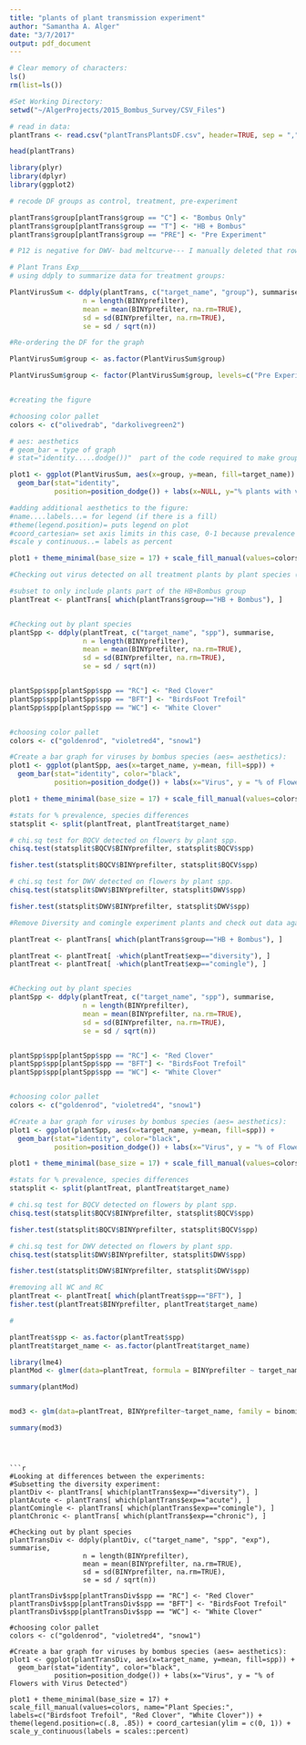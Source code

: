 ```yaml
---
title: "plants of plant transmission experiment"
author: "Samantha A. Alger"
date: "3/7/2017"
output: pdf_document
---
```

```r
# Clear memory of characters:
ls()
rm(list=ls())

#Set Working Directory: 
setwd("~/AlgerProjects/2015_Bombus_Survey/CSV_Files")

# read in data:
plantTrans <- read.csv("plantTransPlantsDF.csv", header=TRUE, sep = ",", stringsAsFactors=FALSE) 

head(plantTrans)

library(plyr)
library(dplyr)
library(ggplot2)

# recode DF groups as control, treatment, pre-experiment

plantTrans$group[plantTrans$group == "C"] <- "Bombus Only"
plantTrans$group[plantTrans$group == "T"] <- "HB + Bombus"
plantTrans$group[plantTrans$group == "PRE"] <- "Pre Experiment"

# P12 is negative for DWV- bad meltcurve--- I manually deleted that row from the dataframe***

# Plant Trans Exp_____________________
# using ddply to summarize data for treatment groups: 

PlantVirusSum <- ddply(plantTrans, c("target_name", "group"), summarise, 
                  n = length(BINYprefilter),
                  mean = mean(BINYprefilter, na.rm=TRUE),
                  sd = sd(BINYprefilter, na.rm=TRUE),
                  se = sd / sqrt(n))

#Re-ordering the DF for the graph

PlantVirusSum$group <- as.factor(PlantVirusSum$group)

PlantVirusSum$group <- factor(PlantVirusSum$group, levels=c("Pre Experiment", "Bombus Only", "HB + Bombus"))


#creating the figure

#choosing color pallet
colors <- c("olivedrab", "darkolivegreen2")

# aes: aesthetics
# geom_bar = type of graph
# stat="identity.....dodge())"  part of the code required to make grouped columns

plot1 <- ggplot(PlantVirusSum, aes(x=group, y=mean, fill=target_name)) +
  geom_bar(stat="identity",
           position=position_dodge()) + labs(x=NULL, y="% plants with virus detected")

#adding additional aesthetics to the figure:
#name....labels...= for legend (if there is a fill)
#theme(legend.position)= puts legend on plot
#coord_cartesian= set axis limits in this case, 0-1 because prevalence
#scale y continuous..= labels as percent

plot1 + theme_minimal(base_size = 17) + scale_fill_manual(values=colors, name="Virus", labels=c("BQCV", "DWV")) + theme(legend.position=c(.8, .85)) + coord_cartesian(ylim = c(0, 0.3)) + scale_y_continuous(labels = scales::percent)


```

```r
#Checking out virus detected on all treatment plants by plant species (for all experiments)

#subset to only include plants part of the HB+Bombus group
plantTreat <- plantTrans[ which(plantTrans$group=="HB + Bombus"), ]


#Checking out by plant species
plantSpp <- ddply(plantTreat, c("target_name", "spp"), summarise, 
                  n = length(BINYprefilter),
                  mean = mean(BINYprefilter, na.rm=TRUE),
                  sd = sd(BINYprefilter, na.rm=TRUE),
                  se = sd / sqrt(n))


plantSpp$spp[plantSpp$spp == "RC"] <- "Red Clover"
plantSpp$spp[plantSpp$spp == "BFT"] <- "BirdsFoot Trefoil"
plantSpp$spp[plantSpp$spp == "WC"] <- "White Clover"


#choosing color pallet
colors <- c("goldenrod", "violetred4", "snow1")

#Create a bar graph for viruses by bombus species (aes= aesthetics):
plot1 <- ggplot(plantSpp, aes(x=target_name, y=mean, fill=spp)) + 
  geom_bar(stat="identity", color="black",
           position=position_dodge()) + labs(x="Virus", y = "% of Flowers with Virus Detected")

plot1 + theme_minimal(base_size = 17) + scale_fill_manual(values=colors, name="Plant Species:", labels=c("Birdsfoot Trefoil", "Red Clover", "White Clover")) + theme(legend.position=c(.8, .85)) + coord_cartesian(ylim = c(0, 1)) + scale_y_continuous(labels = scales::percent)

#stats for % prevalence, species differences
statsplit <- split(plantTreat, plantTreat$target_name)

# chi.sq test for BQCV detected on flowers by plant spp.
chisq.test(statsplit$BQCV$BINYprefilter, statsplit$BQCV$spp)

fisher.test(statsplit$BQCV$BINYprefilter, statsplit$BQCV$spp)

# chi.sq test for DWV detected on flowers by plant spp.
chisq.test(statsplit$DWV$BINYprefilter, statsplit$DWV$spp)

fisher.test(statsplit$DWV$BINYprefilter, statsplit$DWV$spp)


```

```r
#Remove Diversity and comingle experiment plants and check out data again.

plantTreat <- plantTrans[ which(plantTrans$group=="HB + Bombus"), ]

plantTreat <- plantTreat[ -which(plantTreat$exp=="diversity"), ]
plantTreat <- plantTreat[ -which(plantTreat$exp=="comingle"), ]


#Checking out by plant species
plantSpp <- ddply(plantTreat, c("target_name", "spp"), summarise, 
                  n = length(BINYprefilter),
                  mean = mean(BINYprefilter, na.rm=TRUE),
                  sd = sd(BINYprefilter, na.rm=TRUE),
                  se = sd / sqrt(n))


plantSpp$spp[plantSpp$spp == "RC"] <- "Red Clover"
plantSpp$spp[plantSpp$spp == "BFT"] <- "BirdsFoot Trefoil"
plantSpp$spp[plantSpp$spp == "WC"] <- "White Clover"


#choosing color pallet
colors <- c("goldenrod", "violetred4", "snow1")

#Create a bar graph for viruses by bombus species (aes= aesthetics):
plot1 <- ggplot(plantSpp, aes(x=target_name, y=mean, fill=spp)) + 
  geom_bar(stat="identity", color="black",
           position=position_dodge()) + labs(x="Virus", y = "% of Flowers with Virus Detected")

plot1 + theme_minimal(base_size = 17) + scale_fill_manual(values=colors, name="Plant Species:", labels=c("Birdsfoot Trefoil", "Red Clover", "White Clover")) + theme(legend.position=c(.8, .85)) + coord_cartesian(ylim = c(0, 1)) + scale_y_continuous(labels = scales::percent)

#stats for % prevalence, species differences
statsplit <- split(plantTreat, plantTreat$target_name)

# chi.sq test for BQCV detected on flowers by plant spp.
chisq.test(statsplit$BQCV$BINYprefilter, statsplit$BQCV$spp)

fisher.test(statsplit$BQCV$BINYprefilter, statsplit$BQCV$spp)

# chi.sq test for DWV detected on flowers by plant spp.
chisq.test(statsplit$DWV$BINYprefilter, statsplit$DWV$spp)

fisher.test(statsplit$DWV$BINYprefilter, statsplit$DWV$spp)

#removing all WC and RC
plantTreat <- plantTreat[ which(plantTreat$spp=="BFT"), ]
fisher.test(plantTreat$BINYprefilter, plantTreat$target_name)

#

plantTreat$spp <- as.factor(plantTreat$spp)
plantTreat$target_name <- as.factor(plantTreat$target_name)

library(lme4)
plantMod <- glmer(data=plantTreat, formula = BINYprefilter ~ target_name*spp + (1|labID), family=binomial(link = "logit"))

summary(plantMod)


mod3 <- glm(data=plantTreat, BINYprefilter~target_name, family = binomial)

summary(mod3)


```


```



```r
#Looking at differences between the experiments:
#Subsetting the diversity experiment:
plantDiv <- plantTrans[ which(plantTrans$exp=="diversity"), ]
plantAcute <- plantTrans[ which(plantTrans$exp=="acute"), ]
plantComingle <- plantTrans[ which(plantTrans$exp=="comingle"), ]
plantChronic <- plantTrans[ which(plantTrans$exp=="chronic"), ]

#Checking out by plant species
plantTransDiv <- ddply(plantDiv, c("target_name", "spp", "exp"), summarise, 
                  n = length(BINYprefilter),
                  mean = mean(BINYprefilter, na.rm=TRUE),
                  sd = sd(BINYprefilter, na.rm=TRUE),
                  se = sd / sqrt(n))

plantTransDiv$spp[plantTransDiv$spp == "RC"] <- "Red Clover"
plantTransDiv$spp[plantTransDiv$spp == "BFT"] <- "BirdsFoot Trefoil"
plantTransDiv$spp[plantTransDiv$spp == "WC"] <- "White Clover"

#choosing color pallet
colors <- c("goldenrod", "violetred4", "snow1")

#Create a bar graph for viruses by bombus species (aes= aesthetics):
plot1 <- ggplot(plantTransDiv, aes(x=target_name, y=mean, fill=spp)) + 
  geom_bar(stat="identity", color="black",
           position=position_dodge()) + labs(x="Virus", y = "% of Flowers with Virus Detected")

plot1 + theme_minimal(base_size = 17) + scale_fill_manual(values=colors, name="Plant Species:", labels=c("Birdsfoot Trefoil", "Red Clover", "White Clover")) + theme(legend.position=c(.8, .85)) + coord_cartesian(ylim = c(0, 1)) + scale_y_continuous(labels = scales::percent)

```

